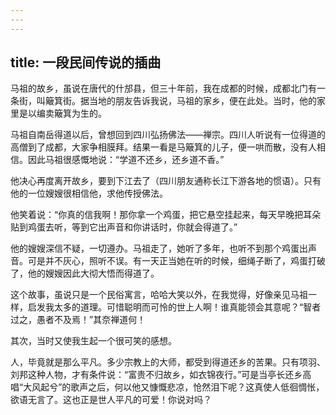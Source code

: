 ```yaml
---
---
---
```

title: 一段民间传说的插曲
---




马祖的故乡，虽说在唐代的什邡县，但三十年前，我在成都的时候，成都北门有一条街，叫簸箕街。据当地的朋友告诉我说，马祖的家乡，便在此处。当时，他的家里是以编卖簸箕为生的。

马祖自南岳得道以后，曾想回到四川弘扬佛法——禅宗。四川人听说有一位得道的高僧到了成都，大家争相膜拜。结果一看是马簸箕的儿子，便一哄而散，没有人相信。因此马祖很感慨地说：“学道不还乡，还乡道不香。”

他决心再度离开故乡，要到下江去了（四川朋友通称长江下游各地的惯语）。只有他的一位嫂嫂很相信他，求他传授佛法。

他笑着说：“你真的信我啊！那你拿一个鸡蛋，把它悬空挂起来，每天早晚把耳朵贴到鸡蛋去听，等到它出声音和你讲话时，你就会得道了。”

他的嫂嫂深信不疑，一切遵办。马祖走了，她听了多年，也听不到那个鸡蛋出声音。可是并不灰心，照听不误。有一天正当她在听的时候，细绳子断了，鸡蛋打破了，他的嫂嫂因此大彻大悟而得道了。

这个故事，虽说只是一个民俗寓言，哈哈大笑以外，在我觉得，好像亲见马祖一样，启发我太多的道理。可惜聪明而可怜的世上人啊！谁真能领会其意呢？“智者过之，愚者不及焉！”其奈禅道何！

其次，当时又使我生起一个很可笑的感想。

人，毕竟就是那么平凡。多少宗教上的大师，都受到得道还乡的苦果。只有项羽、刘邦这种人物，才有条件说：“富贵不归故乡，如衣锦夜行。”可是当亭长还乡高唱“大风起兮”的歌声之后，何以他又慷慨悲凉，怆然泪下呢？这真使人低徊惆怅，欲语无言了。这也正是世人平凡的可爱！你说对吗？